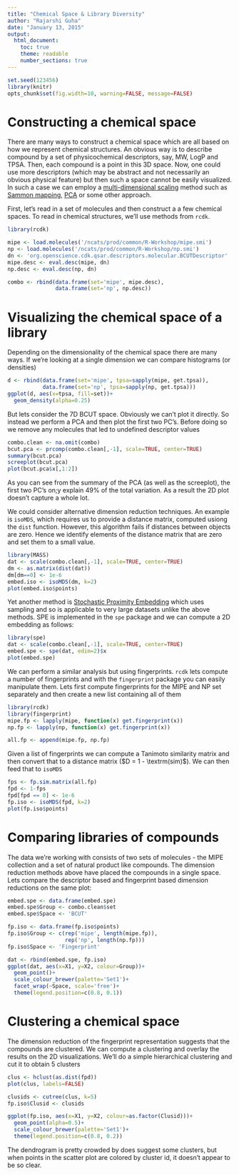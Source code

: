 ```yaml
---
title: "Chemical Space & Library Diversity"
author: "Rajarshi Guha"
date: "January 13, 2015"
output:
  html_document:
    toc: true
    theme: readable
    number_sections: true
---
```

```r
set.seed(123456)
library(knitr)
opts_chunk$set(fig.width=10, warning=FALSE, message=FALSE)
```

# Constructing a chemical space

There are many ways to construct a chemical space which are all based on how we represent chemical structures. An obvious way is to describe compound by a set of physicochemical descriptors, say, MW, LogP and TPSA. Then, each compound is a point in this 3D space. Now, one could use more descriptors (which may be abstract and not necessarily an obvious physical feature) but then such a space cannot be easily visualized. In such a case we can employ a [multi-dimensional scaling](http://en.wikipedia.org/wiki/Multidimensional_scaling) method such as [Sammon mapping](http://en.wikipedia.org/wiki/Sammon_mapping), [PCA](http://en.wikipedia.org/wiki/Principal_component_analysis) or some other approach.

First, let's read in a set of molecules and then construct a a few chemical spaces. To read in chemical structures, we'll use methods from `rcdk`.
```r
library(rcdk)

mipe <- load.molecules('/ncats/prod/common/R-Workshop/mipe.smi')
np <- load.molecules('/ncats/prod/common/R-Workshop/np.smi')
dn <- 'org.openscience.cdk.qsar.descriptors.molecular.BCUTDescriptor'
mipe.desc <- eval.desc(mipe, dn)
np.desc <- eval.desc(np, dn)

combo <- rbind(data.frame(set='mipe', mipe.desc),
               data.frame(set='np', np.desc))
```
# Visualizing the chemical space of a library

Depending on the dimensionality of the chemical space there are many ways. If we're looking at a single dimension we can compare histograms (or densities)
```r
d <- rbind(data.frame(set='mipe', tpsa=sapply(mipe, get.tpsa)),
           data.frame(set='np', tpsa=sapply(np, get.tpsa)))
ggplot(d, aes(x=tpsa, fill=set))+
  geom_density(alpha=0.25)
```

But lets consider the 7D BCUT space. Obviously we can't plot it directly. So instead we perform a PCA and then plot the first two PC's. Before doing so we remove any molecules that led to undefined descriptor values
```r
combo.clean <- na.omit(combo)
bcut.pca <- prcomp(combo.clean[,-1], scale=TRUE, center=TRUE)
summary(bcut.pca)
screeplot(bcut.pca)
plot(bcut.pca$x[,1:2])
```
As you can see from the summary of the PCA (as well as the screeplot), the first two PC's on;y explain 49% of the total variation. As a result the 2D plot doesn't capture a whole lot.

We could consider alternative dimension reduction techniques. An example is `isoMDS`, which requires us to provide a distance matrix, computed usiong the `dist` function. However, this algorithm fails if distances between objects are zero. Hence we identify elements of the distance matrix that are zero and set them to a small value.
```r
library(MASS)
dat <- scale(combo.clean[,-1], scale=TRUE, center=TRUE)
dm <- as.matrix(dist(dat))
dm[dm==0] <- 1e-6 
embed.iso <- isoMDS(dm, k=2)
plot(embed.iso$points)
```

Yet another method is [Stochastic Proximity Embedding](http://www.pnas.org/content/99/25/15869.full) which uses sampling and so is applicable to very large datasets unlike the above methods. SPE is implemented in the `spe` package and we can compute a 2D embedding as follows:
```r
library(spe)
dat <- scale(combo.clean[,-1], scale=TRUE, center=TRUE)
embed.spe <- spe(dat, edim=2)$x
plot(embed.spe)
```

We can perform a similar analysis but using fingerprints. `rcdk` lets compute a number of fingerprints and with the `fingerprint` package you can easily manipulate them. Lets first compute fingerprints for the MIPE and NP set separately and then create a new list containing all of them
```r
library(rcdk)
library(fingerprint)
mipe.fp <- lapply(mipe, function(x) get.fingerprint(x))
np.fp <- lapply(np, function(x) get.fingerprint(x))

all.fp <- append(mipe.fp, np.fp)
```

Given a list of fingerprints we can compute a Tanimoto similarity matrix and then convert that to a distance matrix ($D = 1 - \textrm(sim)$). We can then feed that to `isoMDS`
```r
fps <- fp.sim.matrix(all.fp)
fpd <- 1-fps
fpd[fpd == 0] <- 1e-6
fp.iso <- isoMDS(fpd, k=2)
plot(fp.iso$points)
```

# Comparing libraries of compounds

The data we're working with consists of two sets of molecules - the MIPE collection and a set of natural product like compounds. The dimension reduction methods above have placed the compounds in a single space. Lets compare the descriptor based and fingerprint based dimension reductions on the same plot:
```r
embed.spe <- data.frame(embed.spe)
embed.spe$Group <- combo.clean$set
embed.spe$Space <- 'BCUT'

fp.iso <- data.frame(fp.iso$points)
fp.iso$Group <- c(rep('mipe', length(mipe.fp)),
                  rep('np', length(np.fp)))
fp.iso$Space <- 'Fingerprint'

dat <- rbind(embed.spe, fp.iso)
ggplot(dat, aes(x=X1, y=X2, colour=Group))+
  geom_point()+
  scale_colour_brewer(palette='Set1')+
  facet_wrap(~Space, scale='free')+
  theme(legend.position=c(0.8, 0.1))
```

# Clustering a chemical space

The dimension reduction of the fingerprint representation suggests that the compounds are clustered. We can compute a clustering and overlay the results on the 2D visualizations. We'll do a simple hierarchical clustering and cut it to obtain 5 clusters

```r
clus <- hclust(as.dist(fpd))
plot(clus, labels=FALSE)

clusids <- cutree(clus, k=5)
fp.iso$Clusid <- clusids

ggplot(fp.iso, aes(x=X1, y=X2, colour=as.factor(Clusid)))+
  geom_point(alpha=0.5)+
  scale_colour_brewer(palette='Set1')+
  theme(legend.position=c(0.8, 0.2))
```

The dendrogram is pretty crowded by does suggest some clusters, but when points in the scatter plot are colored by cluster id, it doesn't appear to be so clear.